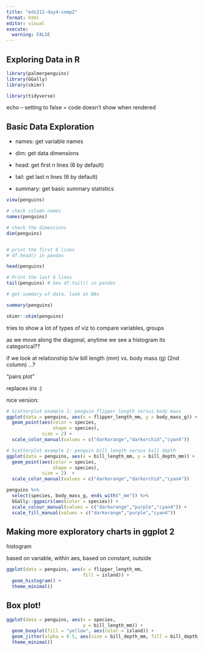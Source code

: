 ```yaml
---
title: "eds212-day4-comp2"
format: html
editor: visual
execute: 
  warning: FALSE
---
```


## Exploring Data in R

```r
library(palmerpenguins)
library(GGally)
library(skimr)

library(tidyverse)

```

echo -- setting to false = code doesn't show when rendered

## Basic Data Exploration

-   names: get variable names

-   dim: get data dimensions

-   head: get first n lines (6 by default)

-   tail: get last n lines (6 by default)

-   summary: get basic summary statistics

```r
view(penguins)

```

```r
# check column names
names(penguins)

```

```r
# check the dimensions
dim(penguins)
```

```         
```

```r
# print the first 6 lines
# df.head() in pandas

head(penguins)
```

```r
# Print the last 6 lines 
tail(penguins) # See df.tail() in pandas


```

```r
# get summary of data, look at NAs

summary(penguins)


```

```r
skimr::skim(penguins)
```

tries to show a lot of types of viz to compare variables, groups

as we move along the diagonal, anytime we see a histogram its categorical??

if we look at relationship b/w bill length (mm) vs. body mass (g) (2nd column) ...?

"pairs plot"

replaces iris :)

nice version:

```r
# Scatterplot example 1: penguin flipper length versus body mass
ggplot(data = penguins, aes(x = flipper_length_mm, y = body_mass_g)) +
  geom_point(aes(color = species, 
                 shape = species),
             size = 2) +
  scale_color_manual(values = c("darkorange","darkorchid","cyan4")) 
```

```r

# Scatterplot example 2: penguin bill length versus bill depth
ggplot(data = penguins, aes(x = bill_length_mm, y = bill_depth_mm)) +
  geom_point(aes(color = species, 
                 shape = species),
             size = 2)  +
  scale_color_manual(values = c("darkorange","darkorchid","cyan4"))
```

```r
penguins %>%
  select(species, body_mass_g, ends_with("_mm")) %>% 
  GGally::ggpairs(aes(color = species)) +
  scale_colour_manual(values = c("darkorange","purple","cyan4")) +
  scale_fill_manual(values = c("darkorange","purple","cyan4"))
```

## Making more exploratory charts in ggplot 2

histogram

based on variable, within aes, based on constant, outside

```r
ggplot(data = penguins, aes(x = flipper_length_mm,
                            fill = island)) +
  geom_histogram() +
  theme_minimal()
```

## Box plot!

```r
ggplot(data = penguins, aes(x = species,
                            y = bill_length_mm)) +
  geom_boxplot(fill = "yellow", aes(color = island)) +
  geom_jitter(alpha = 0.5, aes(size = bill_depth_mm, fill = bill_depth_mm)) +
  theme_minimal()
```
